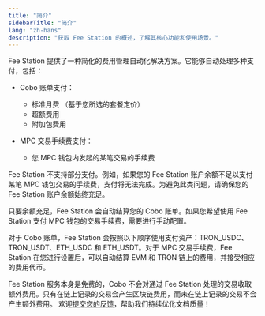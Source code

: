 ```yaml
---
title: "简介"
sidebarTitle: "简介"
lang: "zh-hans"
description: "获取 Fee Station 的概述，了解其核心功能和使用场景。"
---
```


Fee Station 提供了一种简化的费用管理自动化解决方案。它能够自动处理多种支付，包括：

- Cobo 账单支付：
    - 标准月费 （基于您所选的套餐定价）
    - 超额费用
    - 附加包费用

- MPC 交易手续费支付：
    - 您 MPC 钱包内发起的某笔交易的手续费

Fee Station 不支持部分支付。例如，如果您的 Fee Station 账户余额不足以支付某笔 MPC 钱包交易的手续费，支付将无法完成。为避免此类问题，请确保您的 Fee Station 账户余额始终充足。

只要余额充足，Fee Station 会自动结算您的 Cobo 账单。如果您希望使用 Fee Station 支付 MPC 钱包的交易手续费，需要进行手动配置。

对于 Cobo 账单，Fee Station 会按照以下顺序使用支付资产：TRON_USDC、TRON_USDT、ETH_USDC 和 ETH_USDT。对于 MPC 交易手续费，Fee Station 在您进行设置后，可以自动结算 EVM 和 TRON 链上的费用，并接受相应的费用代币。

Fee Station 服务本身是免费的，Cobo 不会对通过 Fee Station 处理的交易收取额外费用。只有在链上记录的交易会产生区块链费用，而未在链上记录的交易不会产生额外费用。
<Tip>欢迎[提交您的反馈](https://forms.zohopublic.com/cobo/form/DocumentFeedbackForm/formperma/QvLOhxJv1_JMsJ-1dleZ8Itb_7rzN-LtgvsDdxosoVI?referrername=manuals)，帮助我们持续优化文档质量！</Tip>